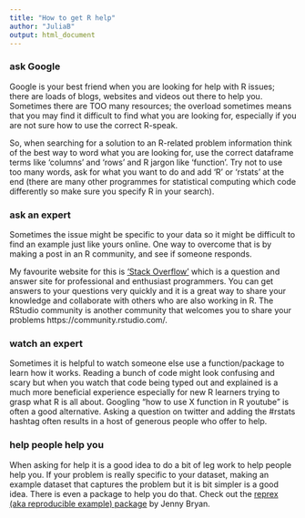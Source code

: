 ```yaml
---
title: "How to get R help"
author: "JuliaB"
output: html_document
---
```



### ask Google 

Google is your best friend when you are looking for help with R issues; there are loads of blogs, websites and videos out there to help you. Sometimes there are TOO many resources; the overload sometimes means that you may find it difficult to find what you are looking for, especially if you are not sure how to use the correct R-speak. 

So, when searching for a solution to an R-related problem information think of the best way to word what you are looking for, use the correct dataframe terms like 'columns' and 'rows' and R jargon like 'function'. Try not to use too many words, ask for what you want to do and add 'R' or 'rstats' at the end (there are many other programmes for statistical computing which code differently so make sure you specify R in your search).

### ask an expert

Sometimes the issue might be specific to your data so it might be difficult to find an example just like yours online. One way to overcome that is by making a post in an R community, and see if someone responds. 

My favourite website for this is ['Stack Overflow'](https://stackoverflow.com/) which is a question and answer site for professional and enthusiast programmers. You can get answers to your questions very quickly and it is a great way to share your knowledge and collaborate with others who are also working in R. The RStudio community is another community that welcomes you to share your problems https://community.rstudio.com/. 

###  watch an expert

Sometimes it is helpful to watch someone else use a function/package to learn how it works. Reading a bunch of code might look confusing and scary but when you watch that code being typed out and explained is a much more beneficial experience especially for new R learners trying to grasp what R is all about. Googling "how to use X function in R youtube" is often a good alternative.  Asking a question on twitter and adding the #rstats hashtag often results in a host of generous people who offer to help. 

### help people help you

When asking for help it is a good idea to do a bit of leg work to help people help you. If your problem is really specific to your dataset, making an example dataset that captures the problem but it is bit simpler is a good idea. There is even a package to help you do that. Check out the [reprex (aka reproducible example) package](https://github.com/tidyverse/reprex) by Jenny Bryan. 